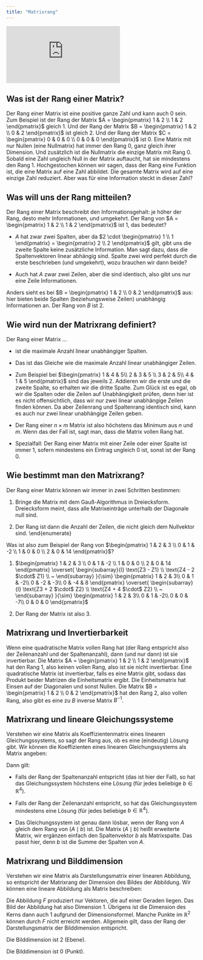 ```yaml
---
title: "Matrixrang"
---
```


\renewcommand{\matrix}[1]{\begin{pmatrix} #1 \end{pmatrix}}	

<div class="yt-container">
  <iframe class="responsive-iframe" src="https://www.youtube.com/embed/s3DsaxGUfyI?si=HS46Zr5gk-YZ-Ku5" frameborder="0"></iframe>
</div>

## Was ist der Rang einer Matrix?

Der Rang einer Matrix ist eine positive ganze Zahl und kann auch $0$ sein. Zum Beispiel ist der Rang der Matrix $A = \matrix{1 & 2 \\ 1 & 2}$ gleich $1$. Und der Rang der Matrix $B = \matrix{1 & 2 \\ 0 & 2}$ ist gleich $2$. Und der Rang der Matrix $C = \matrix{0 & 0 & 0 \\ 0 & 0 & 0}$ ist $0$. Eine Matrix mit nur Nullen (eine Nullmatrix) hat immer den Rang $0$, ganz gleich ihrer Dimension. Und zusätzlich ist die Nullmatrix die einzige Matrix mit Rang $0$. Sobald eine Zahl ungleich Null in der Matrix auftaucht, hat sie mindestens den Rang $1$. Hochgestochen können wir sagen, dass der Rang eine Funktion ist, die eine Matrix auf eine Zahl abbildet. Die gesamte Matrix wird auf eine einzige Zahl reduziert. Aber was für eine Information steckt in dieser Zahl?

## Was will uns der Rang mitteilen? 

Der Rang einer Matrix beschreibt den Informationsgehalt: je höher der Rang, desto mehr Informationen, und umgekehrt. Der Rang von $A = \matrix{1 & 2 \\ 1 & 2}$ ist $1$, das bedeutet? 

- $A$ hat zwar zwei Spalten, aber da $2 \cdot \matrix{1 \\ 1} = \matrix{2 \\ 2}$ gilt, gibt uns die zweite Spalte keine zusätzliche Information. Man sagt dazu, dass die Spaltenvektoren linear abhängig sind. Spalte zwei wird perfekt durch die erste beschrieben (und umgekehrt), wozu brauchen wir dann beide?

- Auch hat $A$ zwar zwei Zeilen, aber die sind identisch, also gibt uns nur eine Zeile Informationen.

Anders sieht es bei $B = \matrix{1 & 2 \\ 0 & 2}$ aus: hier bieten beide Spalten (beziehungsweise Zeilen) unabhängig Informationen an. Der Rang von $B$ ist $2$.

## Wie wird nun der Matrixrang definiert?  

Der Rang einer Matrix ...

- ist die maximale Anzahl linear unabhängiger Spalten.

- Das ist das Gleiche wie die maximale Anzahl linear unabhängiger Zeilen.

- Zum Beispiel bei $\matrix{1 & 4 & 5\\ 2 & 3 & 5 \\ 3 & 2 & 5\\ 4 & 1 & 5}$ sind das jeweils $2$. Addieren wir die erste und die zweite Spalte, so erhalten wir die dritte Spalte. Zum Glück ist es egal, ob wir die Spalten oder die Zeilen auf Unabhängigkeit prüfen, denn hier ist es nicht offensichtlich, dass wir nur zwei linear unabhängige Zeilen finden können. Da aber Zeilenrang und Spaltenrang identisch sind, kann es auch nur zwei linear unabhängige Zeilen geben.

- Der Rang einer $n \times m$ Matrix ist also höchstens das Minimum aus $n$ und $m$. Wenn das der Fall ist, sagt man, dass die Matrix vollen Rang hat.

- Spezialfall: Der Rang einer Matrix mit einer Zeile oder einer Spalte ist immer $1$, sofern mindestens ein Eintrag ungleich $0$ ist, sonst ist der Rang $0$.

## Wie bestimmt man den Matrixrang?  

Der Rang einer Matrix können wir immer in zwei Schritten bestimmen:

1. Bringe die Matrix mit dem Gauß-Algorithmus in Dreiecksform. Dreiecksform meint, dass alle Matrixeinträge unterhalb der Diagonale null sind.

2. Der Rang ist dann die Anzahl der Zeilen, die nicht gleich dem Nullvektor sind.
\end{enumerate}

Was ist also zum Beispiel der Rang von $\matrix{1 & 2 & 3 \\
        0 & 1 & -2 \\
        1 & 0 & 0 \\
        2 & 0 & 14}$?

1. $\matrix{1 & 2 & 3 \\
        0 & 1 & -2 \\
        1 & 0 & 0 \\
        2 & 0 & 14}
    \overset{
    \begin{subarray}{l}
    \text{Z3 - Z1} \\ \text{Z4 - 2 $\cdot$ Z1}  \\ ~
    \end{subarray}
    }{\sim}
    \matrix{1 & 2 & 3\\
        0 & 1 & -2\\
        0 & -2 & -3\\
        0 & -4 & 8}
    \overset{
    \begin{subarray}{l}
    \text{Z3 + 2 $\cdot$ Z2} \\ \text{Z4 + 4 $\cdot$ Z2}  \\ ~
    \end{subarray}
    }{\sim}
    \matrix{1 & 2 & 3\\
        0 & 1 & -2\\
        0 & 0 & -7\\
        0 & 0 & 0}$

2. Der Rang der Matrix ist also $3$.

## Matrixrang und Invertierbarkeit

Wenn eine quadratische Matrix vollen Rang hat (der Rang entspricht also der Zeilenanzahl und der Spaltenanzahl), dann (und nur dann) ist sie invertierbar. Die Matrix $A = \matrix{1 & 2 \\ 1 & 2}$ hat den Rang $1$, also keinen vollen Rang, also ist sie nicht invertierbar. Eine quadratische Matrix ist invertierbar, falls es eine Matrix gibt, sodass das Produkt beider Matrizen die Einheitsmatrix ergibt. Die Einheitsmatrix hat Einsen auf der Diagonalen und sonst Nullen. Die Matrix $B = \matrix{1 & 2 \\ 0 & 2}$ hat den Rang $2$, also vollen Rang, also gibt es eine zu $B$ inverse Matrix $B^{-1}$.

## Matrixrang und lineare Gleichungssysteme

Verstehen wir eine Matrix als Koeffizientenmatrix eines linearen Gleichungssystems, so sagt der Rang aus, ob es eine (eindeutig) Lösung gibt. Wir können die Koeffizienten eines linearen Gleichungssystems als Matrix angeben:
\begin{align*}
    \begin{array}{c}
        x_1 + 2x_2 + 3x_3 = 6 \\
        x_2 - 2x_3 = -1 \\
        x_1 = 1 \\
        2x_1 + 14x_3 = 16
    \end{array}
    ~ \Longleftrightarrow ~ \underbrace{\matrix{1 & 2 & 3\\
            0 & 1 & -2\\
            1 & 0 & 0\\
            2 & 0 & 14}}_{A~\text{(hat Rang 3)}} \matrix{x_1 \\ x_2 \\ x_3} = \underbrace{\matrix{6 \\ -1 \\ 1 \\ 16}}_{b}
\end{align*}

Dann gilt:

- Falls der Rang der Spaltenanzahl entspricht (das ist hier der Fall), so hat das Gleichungssystem höchstens eine Lösung (für jedes beliebige $b \in \mathbb{R}^4$).

- Falls der Rang der Zeilenanzahl entspricht, so hat das Gleichungssystem mindestens eine Lösung (für jedes beliebige $b \in \mathbb{R}^4$).

- Das Gleichungssystem ist genau dann lösbar, wenn der Rang von $A$ gleich dem Rang von $(A \mid b)$ ist. Die Matrix $(A \mid b)$ heißt erweiterte Matrix, wir ergänzen einfach den Spaltenvektor $b$ als Matrixspalte. Das passt hier, denn $b$ ist die Summe der Spalten von $A$.

## Matrixrang und Bilddimension

Verstehen wir eine Matrix als Darstellungsmatrix einer linearen Abbildung, so entspricht der Matrixrang der Dimension des Bildes der Abbildung. Wir können eine lineare Abbildung als Matrix beschreiben: 
\begin{align*}
    F:\mathbb{R}^2 \to \mathbb{R}^2, \quad F \matrix{x_1 \\ x_2} = \matrix{x_1 + 2x_2 \\ x_1 + 2x_2}
     ~ \Longleftrightarrow ~  F \matrix{x_1 \\ x_2} = \underbrace{\matrix{1 & 2 \\ 1 & 2}}_{A~\text{(hat Rang 1)}} \cdot \matrix{x_1 \\ x_2}
\end{align*}

Die Abbildung $F$ produziert nur Vektoren, die auf einer Geraden liegen. Das Bild der Abbildung hat also Dimension $1$. Übrigens ist die Dimension des Kerns dann auch $1$ aufgrund der Dimensionsformel. Manche Punkte im $\mathbb{R}^2$ können durch $F$ nicht erreicht werden. Allgemein gilt, dass der Rang der Darstellungsmatrix der Bilddimension entspricht.

\begin{align*}
    F \matrix{x_1 \\ x_2} = \underbrace{\matrix{1 & 2 \\ 0 & 2}}_{B~\text{(hat Rang 2)}} \cdot \matrix{x_1 \\ x_2}
\end{align*}
Die Bilddimension ist $2$ (Ebene).

\begin{align*}
    F \matrix{x_1 \\ x_2 \\ x_3} = \underbrace{\matrix{0 & 0 & 0 \\ 0 & 0 & 0}}_{C~\text{(hat Rang 0)}} \cdot \matrix{x_1 \\ x_2 \\ x_3}
\end{align*}
Die Bilddimension ist $0$ (Punkt).
